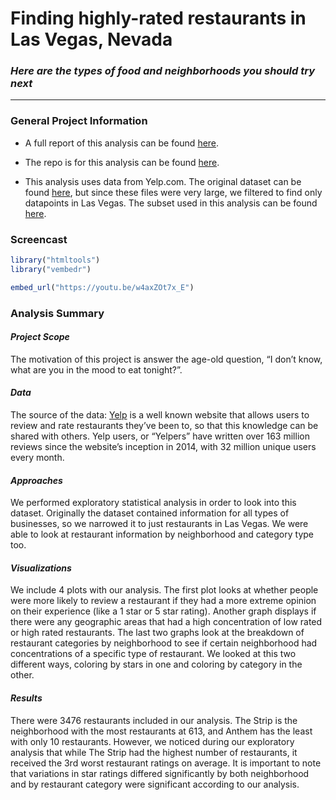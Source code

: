 # **Finding highly-rated restaurants in Las Vegas, Nevada**
### ***Here are the types of food and neighborhoods you should try next***

***

### **General Project Information**

* A full report of this analysis can be found [here](Report.html). 

* The repo is for this analysis can be found [here](https://github.com/anukafi/finalproject.github.io.git).

* This analysis uses data from Yelp.com. The original dataset can be found [here](https://www.kaggle.com/yelp-dataset/yelp-dataset/version/6), but since these files were very large, we filtered to find only datapoints in Las Vegas. The subset used in this analysis can be found [here](https://drive.google.com/drive/folders/1pv1kB8oF7DLqWeWaSoDqLAMhqVHLMOqu?usp=sharing).


### **Screencast**

```r
library("htmltools")
library("vembedr")

embed_url("https://youtu.be/w4axZOt7x_E")
```


### **Analysis Summary**

#### *Project Scope*
The motivation of this project is answer the age-old question, "I don't know, what are you in the mood to eat tonight?".

#### *Data* 
The source of the data: [Yelp](https://www.yelp.com/) is a well known website that allows users to review and rate restaurants they've been to, so that this knowledge can be shared with others. Yelp users, or "Yelpers" have written over 163 million reviews since the website's inception in 2014, with 32 million unique users every month.

#### *Approaches*
We performed exploratory statistical analysis in order to look into this dataset. Originally the dataset contained information for all types of businesses, so we narrowed it to just restaurants in Las Vegas. We were able to look at restaurant information by neighborhood and category type too. 

#### *Visualizations*
We include 4 plots with our analysis. The first plot looks at whether people were more likely to review a restaurant if they had a more extreme opinion on their experience (like a 1 star or 5 star rating). Another graph displays if there were any geographic areas that had a high concentration of low rated or high rated restaurants. The last two graphs look at the breakdown of restaurant categories by neighborhood to see if certain neighborhood had concentrations of a specific type of restaurant. We looked at this two different ways, coloring by stars in one and coloring by category in the other. 

#### *Results*
There were 3476 restaurants included in our analysis. The Strip is the neighborhood with the most restaurants at 613, and Anthem has the least with only 10 restaurants. However, we noticed during our exploratory analysis that while The Strip had the highest number of restaurants, it received the 3rd worst restaurant ratings on average. It is important to note that variations in star ratings differed significantly by both neighborhood and by restaurant category were significant according to our analysis. 
